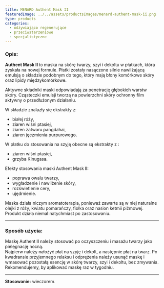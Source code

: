 ```yaml
---
title: MENARD Authent Mask II
featuredImage: ../../assets/productsImages/menard-authent-mask-ii.png
type: products
categories:
  - odżywiająco regenerujące
  - przeciwstarzeniowe
  - specjalistyczne
---
```


<h3>Opis:</h3>

**Authent Mask II** to maska na skórę twarzy, szyi i dekoltu w płatkach, która zyskała na nowej formule. Płatki zostały nasączone silnie nawilżającą emulsją o składzie podobnym do tego, który mają błony komórkowe skóry oraz lipidy międzykomórkowe.

Aktywne składniki maski odpowiadają za penetrację głębokich warstw skóry. Cząsteczki emulsji tworzą na powierzchni skóry ochronny film aktywny o przedłużonym działaniu.

W składzie znalazły się ekstrakty z:

- białej róży,
- ziaren wiśni ptasiej,
- ziaren zatwaru pangdahai,
- ziaren jęczmienia purpurowego.

W płatku do stosowania na szyję obecne są ekstrakty z :

- ziaren wiśni ptasiej,
- grzyba Kinugasa.

Efekty stosowania maski Authent Mask II:

- poprawa owalu twarzy,
- wygładzenie i nawilżenie skóry,
- rozświetlenie cery,
- ujędrnienie.

Maska działa niczym aromatoterapia, ponieważ zawarte są w niej naturalne olejki z róży, kwiatu pomarańczy, fiołka oraz nasion ketmii piżmowej. Produkt działa niemal natychmiast po zastosowaniu.

---

### Sposób użycia:

Maskę Authent II należy stosować po oczyszczeniu i masażu twarzy jako pielęgnację nocną.<br />
Najpierw należy nałożyć płat na szyję i dekolt, a następnie płat na twarz. Po kwadransie przyjemnego relaksu i odprężenia należy usunąć maskę i wmasować pozostałą esencję w skórę twarzy, szyi i dekoltu, bez zmywania. Rekomendujemy, by aplikować maskę raz w tygodniu.

---

**Stosowanie:** wieczorem.
